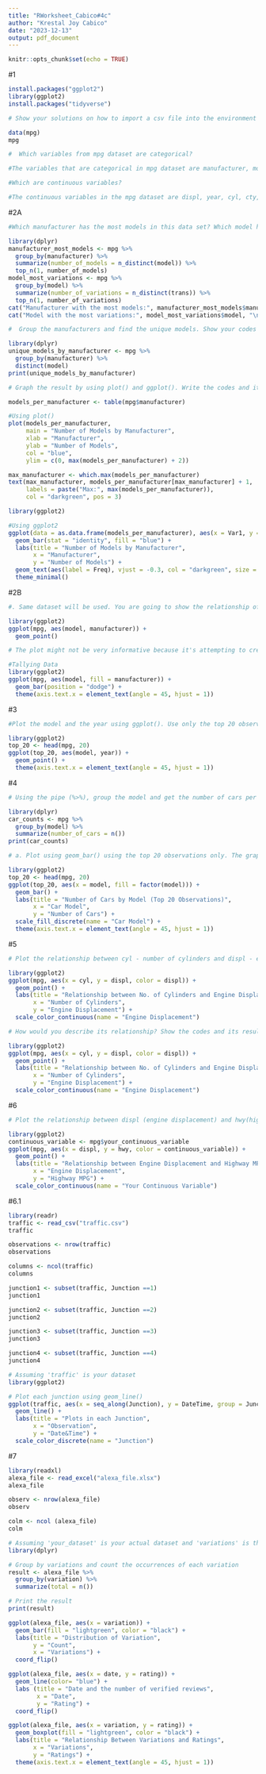 ```yaml
---
title: "RWorksheet_Cabico#4c"
author: "Krestal Joy Cabico"
date: "2023-12-13"
output: pdf_document
---
```


```r
knitr::opts_chunk$set(echo = TRUE)
```
#1
``` r
install.packages("ggplot2")
library(ggplot2)
install.packages("tidyverse")
```

``` r
# Show your solutions on how to import a csv file into the environment

data(mpg)
mpg

```
``` r

#  Which variables from mpg dataset are categorical?

#The variables that are categorical in mpg dataset are manufacturer, model, trans, drv, and fl.

```
``` r

#Which are continuous variables?

#The continuous variables in the mpg dataset are displ, year, cyl, cty, and hwy.
```
#2A
``` r
#Which manufacturer has the most models in this data set? Which model has the most variations? Show your answer.

library(dplyr)
manufacturer_most_models <- mpg %>%
  group_by(manufacturer) %>%
  summarize(number_of_models = n_distinct(model)) %>%
  top_n(1, number_of_models)
model_most_variations <- mpg %>%
  group_by(model) %>%
  summarize(number_of_variations = n_distinct(trans)) %>%
  top_n(1, number_of_variations)
cat("Manufacturer with the most models:", manufacturer_most_models$manufacturer, "\n")
cat("Model with the most variations:", model_most_variations$model, "\n")
```

``` r
#  Group the manufacturers and find the unique models. Show your codes and result.

library(dplyr)
unique_models_by_manufacturer <- mpg %>%
  group_by(manufacturer) %>%
  distinct(model)
print(unique_models_by_manufacturer)
```
``` r
# Graph the result by using plot() and ggplot(). Write the codes and its result.

models_per_manufacturer <- table(mpg$manufacturer)

#Using plot()
plot(models_per_manufacturer, 
     main = "Number of Models by Manufacturer",
     xlab = "Manufacturer",
     ylab = "Number of Models",
     col = "blue",
     ylim = c(0, max(models_per_manufacturer) + 2))

max_manufacturer <- which.max(models_per_manufacturer)
text(max_manufacturer, models_per_manufacturer[max_manufacturer] + 1,
     labels = paste("Max:", max(models_per_manufacturer)),
     col = "darkgreen", pos = 3)

library(ggplot2)

#Using ggplot2
ggplot(data = as.data.frame(models_per_manufacturer), aes(x = Var1, y = Freq)) +
  geom_bar(stat = "identity", fill = "blue") +
  labs(title = "Number of Models by Manufacturer",
       x = "Manufacturer",
       y = "Number of Models") +
  geom_text(aes(label = Freq), vjust = -0.3, col = "darkgreen", size = 3) +
  theme_minimal()
```
#2B
``` r
#. Same dataset will be used. You are going to show the relationship of the model and the manufacturer.

library(ggplot2)
ggplot(mpg, aes(model, manufacturer)) + 
  geom_point()
```
``` r
# The plot might not be very informative because it's attempting to create a scatter plot using categorical variables for both the x and y axes. Scatter plots are typically more suited for continuous variables.

#Tallying Data
library(ggplot2)
ggplot(mpg, aes(model, fill = manufacturer)) + 
  geom_bar(position = "dodge") +
  theme(axis.text.x = element_text(angle = 45, hjust = 1))
```
#3
``` r
#Plot the model and the year using ggplot(). Use only the top 20 observations. Write the codes and its results.

library(ggplot2)
top_20 <- head(mpg, 20)
ggplot(top_20, aes(model, year)) + 
  geom_point() +
  theme(axis.text.x = element_text(angle = 45, hjust = 1)) 
```
#4
```r
# Using the pipe (%>%), group the model and get the number of cars per model. Show codes and its result

library(dplyr)
car_counts <- mpg %>%
  group_by(model) %>%
  summarize(number_of_cars = n())
print(car_counts)
```
``` r
# a. Plot using geom_bar() using the top 20 observations only. The graphs should have a title, labels and colors. Show code and results.

library(ggplot2)
top_20 <- head(mpg, 20)
ggplot(top_20, aes(x = model, fill = factor(model))) +
  geom_bar() +
  labs(title = "Number of Cars by Model (Top 20 Observations)",
       x = "Car Model",
       y = "Number of Cars") +
  scale_fill_discrete(name = "Car Model") +  
  theme(axis.text.x = element_text(angle = 45, hjust = 1))  
```
 
#5
```r
# Plot the relationship between cyl - number of cylinders and displ - engine displacement using geom_point with aesthetic color = engine displacement. Title should be “Relationship between No. of Cylinders and Engine Displacement”.

library(ggplot2)
ggplot(mpg, aes(x = cyl, y = displ, color = displ)) +
  geom_point() +
  labs(title = "Relationship between No. of Cylinders and Engine Displacement",
       x = "Number of Cylinders",
       y = "Engine Displacement") +
  scale_color_continuous(name = "Engine Displacement")  
```

```r
# How would you describe its relationship? Show the codes and its result.

library(ggplot2)
ggplot(mpg, aes(x = cyl, y = displ, color = displ)) +
  geom_point() +
  labs(title = "Relationship between No. of Cylinders and Engine Displacement",
       x = "Number of Cylinders",
       y = "Engine Displacement") +
  scale_color_continuous(name = "Engine Displacement")
```
#6
``` r
# Plot the relationship between displ (engine displacement) and hwy(highway miles per gallon). Mapped it with a continuous variable you have identified in #1-c. What is its result? Why it produced such output?

library(ggplot2)
continuous_variable <- mpg$your_continuous_variable
ggplot(mpg, aes(x = displ, y = hwy, color = continuous_variable)) +
  geom_point() +
  labs(title = "Relationship between Engine Displacement and Highway MPG",
       x = "Engine Displacement",
       y = "Highway MPG") +
  scale_color_continuous(name = "Your Continuous Variable")  
```
#6.1
``` r
library(readr)
traffic <- read_csv("traffic.csv")
traffic
```
``` r
observations <- nrow(traffic)
observations

columns <- ncol(traffic)
columns
```
``` r
junction1 <- subset(traffic, Junction ==1)
junction1

junction2 <- subset(traffic, Junction ==2)
junction2

junction3 <- subset(traffic, Junction ==3)
junction3

junction4 <- subset(traffic, Junction ==4)
junction4
```
```r
# Assuming 'traffic' is your dataset
library(ggplot2)

# Plot each junction using geom_line()
ggplot(traffic, aes(x = seq_along(Junction), y = DateTime, group = Junction, color = factor(Junction))) +
  geom_line() +
  labs(title = "Plots in each Junction",
       x = "Observation",
       y = "Date&Time") +
  scale_color_discrete(name = "Junction")
```
#7
```r
library(readxl)
alexa_file <- read_excel("alexa_file.xlsx")
alexa_file
```

```r
observ <- nrow(alexa_file)
observ

colm <- ncol (alexa_file)
colm
```
``` r
# Assuming 'your_dataset' is your actual dataset and 'variations' is the variable of interest
library(dplyr)

# Group by variations and count the occurrences of each variation
result <- alexa_file %>%
  group_by(variation) %>%
  summarize(total = n())

# Print the result
print(result)
```
``` r
ggplot(alexa_file, aes(x = variation)) +
  geom_bar(fill = "lightgreen", color = "black") +
  labs(title = "Distribution of Variation",
       y = "Count",
       x = "Variations") +
  coord_flip()
```

``` r

ggplot(alexa_file, aes(x = date, y = rating)) +
  geom_line(color= "blue") +
  labs (title = "Date and the number of verified reviews",
        x = "Date",
        y = "Rating") +
  coord_flip()


```
``` r
ggplot(alexa_file, aes(x = variation, y = rating)) +
  geom_boxplot(fill = "lightgreen", color = "black") +
  labs(title = "Relationship Between Variations and Ratings",
       x = "Variations",
       y = "Ratings") +
  theme(axis.text.x = element_text(angle = 45, hjust = 1))  
```
